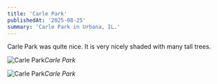 ```yaml
---
title: 'Carle Park'
publishedAt: '2025-08-25'
summary: 'Carle Park in Urbana, IL.'
---
```


Carle Park was quite nice. It is very nicely shaded with many tall trees. 

![Carle Park](/carle_park/carle_park1.jpeg)*Carle Park*



![Carle Park](/carle_park/carle_park2.jpeg)*Carle Park*